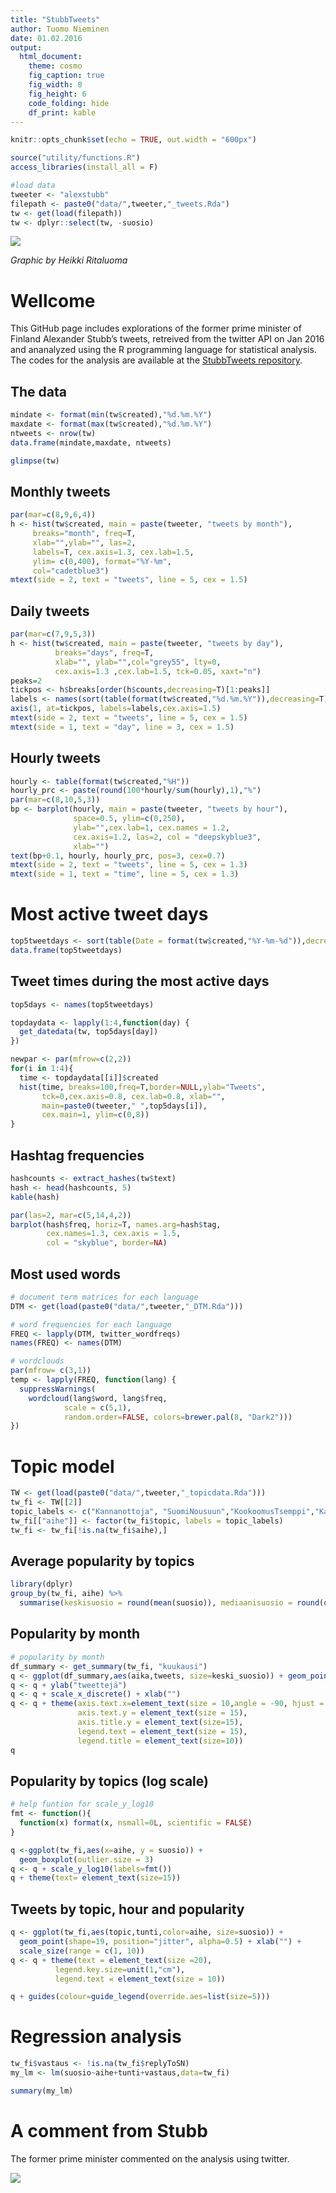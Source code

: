 ```yaml
---
title: "StubbTweets"
author: Tuomo Nieminen
date: 01.02.2016
output: 
  html_document:
    theme: cosmo
    fig_caption: true
    fig_width: 8
    fig_height: 6
    code_folding: hide
    df_print: kable
---
```


```r
knitr::opts_chunk$set(echo = TRUE, out.width = "600px")

source("utility/functions.R")
access_libraries(install_all = F)

#load data
tweeter <- "alexstubb"
filepath <- paste0("data/",tweeter,"_tweets.Rda")
tw <- get(load(filepath))
tw <- dplyr::select(tw, -suosio)
```

![](figure/stubb_hyppy.png)

*Graphic by Heikki Ritaluoma* 

# Wellcome

This GitHub page includes explorations of the former prime minister of Finland Alexander Stubb's tweets, retreived from the twitter API on Jan 2016 and ananalyzed using the R programming language for statistical analysis. The codes for the analysis are available at the [StubbTweets repository](https://github.com/TuomoNieminen/StubbTweets).


## The data

```r
mindate <- format(min(tw$created),"%d.%m.%Y")
maxdate <- format(max(tw$created),"%d.%m.%Y")
ntweets <- nrow(tw)
data.frame(mindate,maxdate, ntweets)
```

```r
glimpse(tw)
```

## Monthly tweets

```r
par(mar=c(8,9,6,4))
h <- hist(tw$created, main = paste(tweeter, "tweets by month"),
     breaks="month", freq=T, 
     xlab="",ylab="", las=2,
     labels=T, cex.axis=1.3, cex.lab=1.5,
     ylim= c(0,400), format="%Y-%m",
     col="cadetblue3")
mtext(side = 2, text = "tweets", line = 5, cex = 1.5)
```

## Daily tweets

```r
par(mar=c(7,9,5,3))
h <- hist(tw$created, main = paste(tweeter, "tweets by day"),
          breaks="days", freq=T, 
          xlab="", ylab="",col="grey55", lty=0,
          cex.axis=1.3 ,cex.lab=1.5, tck=0.05, xaxt="n")
peaks=2
tickpos <- h$breaks[order(h$counts,decreasing=T)[1:peaks]]
labels <- names(sort(table(format(tw$created,"%d.%m.%Y")),decreasing=T))[1:peaks]
axis(1, at=tickpos, labels=labels,cex.axis=1.5)
mtext(side = 2, text = "tweets", line = 5, cex = 1.5)
mtext(side = 1, text = "day", line = 3, cex = 1.5)
```

## Hourly tweets

```r
hourly <- table(format(tw$created,"%H"))
hourly_prc <- paste(round(100*hourly/sum(hourly),1),"%")
par(mar=c(8,10,5,3))
bp <- barplot(hourly, main = paste(tweeter, "tweets by hour"),
              space=0.5, ylim=c(0,250),
              ylab="",cex.lab=1, cex.names = 1.2,
              cex.axis=1.2, las=2, col = "deepskyblue3",
              xlab="")
text(bp+0.1, hourly, hourly_prc, pos=3, cex=0.7) 
mtext(side = 2, text = "tweets", line = 5, cex = 1.3)
mtext(side = 1, text = "time", line = 5, cex = 1.3)
```

# Most active tweet days

```r
top5tweetdays <- sort(table(Date = format(tw$created,"%Y-%m-%d")),decreasing=T)[1:5]
data.frame(top5tweetdays)
```


## Tweet times during the most active days

```r
top5days <- names(top5tweetdays)

topdaydata <- lapply(1:4,function(day) {
  get_datedata(tw, top5days[day])
})

newpar <- par(mfrow=c(2,2))
for(i in 1:4){
  time <- topdaydata[[i]]$created
  hist(time, breaks=100,freq=T,border=NULL,ylab="Tweets",
       tck=0,cex.axis=0.8, cex.lab=0.8, xlab="",
       main=paste0(tweeter," ",top5days[i]),
       cex.main=1, ylim=c(0,8))
}
```

## Hashtag frequencies

```r
hashcounts <- extract_hashes(tw$text)
hash <- head(hashcounts, 5)
kable(hash)
```

```r
par(las=2, mar=c(5,14,4,2))
barplot(hash$freq, horiz=T, names.arg=hash$tag,
        cex.names=1.3, cex.axis = 1.5,
        col = "skyblue", border=NA)
```

## Most used words

```r
# document term matrices for each language
DTM <- get(load(paste0("data/",tweeter,"_DTM.Rda")))

# word frequencies for each language
FREQ <- lapply(DTM, twitter_wordfreqs)
names(FREQ) <- names(DTM)

# wordclouds
par(mfrow= c(3,1))
temp <- lapply(FREQ, function(lang) {
  suppressWarnings(
    wordcloud(lang$word, lang$freq,
            scale = c(5,1),
            random.order=FALSE, colors=brewer.pal(8, "Dark2")))
})

```

# Topic model  

```r
TW <- get(load(paste0("data/",tweeter,"_topicdata.Rda")))
tw_fi <- TW[[2]]
topic_labels <- c("Kannanottoja", "SuomiNousuun","KookoomusTsemppi","Kansanviestit")
tw_fi[["aihe"]] <- factor(tw_fi$topic, labels = topic_labels)
tw_fi <- tw_fi[!is.na(tw_fi$aihe),]

```

## Average popularity by topics 

```r
library(dplyr)
group_by(tw_fi, aihe) %>% 
  summarise(keskisuosio = round(mean(suosio)), mediaanisuosio = round(quantile(suosio, probs=0.5)))

```


## Popularity by month

```r

# popularity by month
df_summary <- get_summary(tw_fi, "kuukausi")
q <- ggplot(df_summary,aes(aika,tweets, size=keski_suosio)) + geom_point() 
q <- q + ylab("tweettejä") 
q <- q + scale_x_discrete() + xlab("")
q <- q + theme(axis.text.x=element_text(size = 10,angle = -90, hjust = 0),
               axis.text.y = element_text(size = 15),
               axis.title.y = element_text(size=15),
               legend.text = element_text(size = 15),
               legend.title = element_text(size=10))
q
```


## Popularity by topics (log scale)

```r
# help funtion for scale_y_log10
fmt <- function(){
  function(x) format(x, nsmall=0L, scientific = FALSE)
}

q <-ggplot(tw_fi,aes(x=aihe, y = suosio)) + 
  geom_boxplot(outlier.size = 3)
q <- q + scale_y_log10(labels=fmt())
q + theme(text= element_text(size=15))
```

## Tweets by topic, hour and popularity

```r

q <- ggplot(tw_fi,aes(topic,tunti,color=aihe, size=suosio)) + 
  geom_point(shape=19, position="jitter", alpha=0.5) + xlab("") + 
  scale_size(range = c(1, 10))
q <- q + theme(text = element_text(size =20),
          legend.key.size=unit(1,"cm"),
          legend.text = element_text(size = 10))

q + guides(colour=guide_legend(override.aes=list(size=5)))
```

# Regression analysis

```r

tw_fi$vastaus <- !is.na(tw_fi$replyToSN)
my_lm <- lm(suosio~aihe+tunti+vastaus,data=tw_fi)

summary(my_lm)
```

# A comment from Stubb

The former prime minister commented on the analysis using twitter.  

![](figure/stubb_response.png)